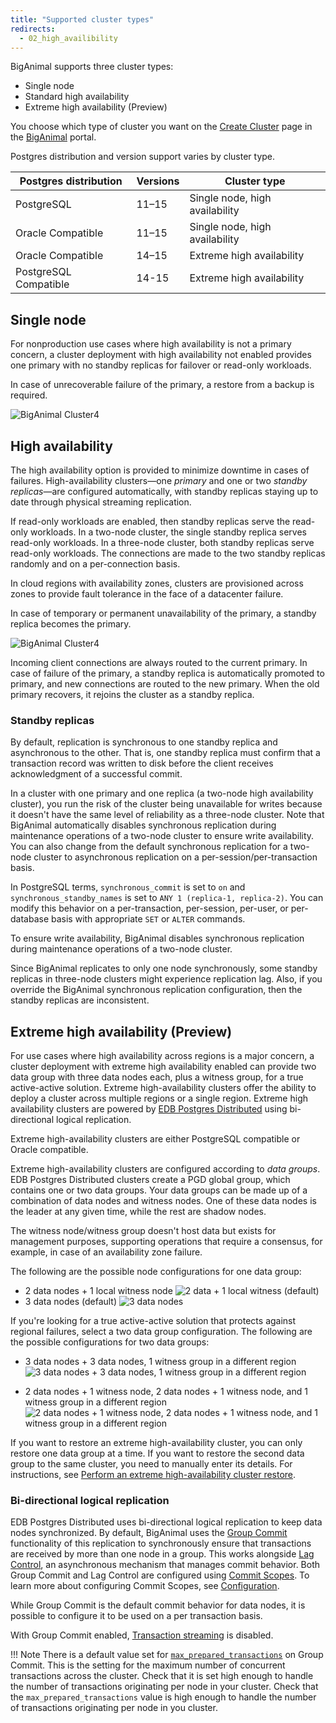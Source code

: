 ```yaml
---
title: "Supported cluster types"
redirects:
  - 02_high_availibility
---
```


BigAnimal supports three cluster types: 
- Single node
- Standard high availability
- Extreme high availability (Preview)

You choose which type of cluster you want on the [Create Cluster](https://portal.biganimal.com/create-cluster) page in the [BigAnimal](https://portal.biganimal.com) portal.  

Postgres distribution and version support varies by cluster type.

| Postgres distribution |     Versions     |          Cluster type          |
| --------------------- | ---------------- | ------------------------------ |
| PostgreSQL            | 11–15            | Single node, high availability |
| Oracle Compatible     | 11–15            | Single node, high availability |
| Oracle Compatible     | 14–15            | Extreme high availability      |
| PostgreSQL Compatible | 14-15            | Extreme high availability      |

## Single node

For nonproduction use cases where high availability is not a primary concern, a cluster deployment with high availability not enabled provides one primary with no standby replicas for failover or read-only workloads. 

In case of unrecoverable failure of the primary, a restore from a backup is required. 

![*BigAnimal Cluster4*](images/Single-Node-Diagram-2x.png)

## High availability

The high availability option is provided to minimize downtime in cases of failures. High-availability clusters—one *primary* and one or two *standby replicas*—are configured automatically, with standby replicas staying up to date through physical streaming replication. 

If read-only workloads are enabled, then standby replicas serve the read-only workloads. In a two-node cluster, the single standby replica serves read-only workloads. In a three-node cluster, both standby replicas serve read-only workloads. The connections are made to the two standby replicas randomly and on a per-connection basis. 

In cloud regions with availability zones, clusters are provisioned across zones to provide fault tolerance in the face of a datacenter failure.

In case of temporary or permanent unavailability of the primary, a standby replica becomes the primary.

![*BigAnimal Cluster4*](images/HA-diagram-2x.png)

Incoming client connections are always routed to the current primary. In case of failure of the primary, a standby replica is automatically promoted to primary, and new connections are routed to the new primary. When the old primary recovers, it rejoins the cluster as a standby replica.

### Standby replicas

By default, replication is synchronous to one standby replica and asynchronous to the other. That is, one standby replica must confirm that a transaction record was written to disk before the client receives acknowledgment of a successful commit. 

In a cluster with one primary and one replica (a two-node high availability cluster), you run the risk of the cluster being unavailable for writes because it doesn't have the same level of reliability as a three-node cluster. Note that BigAnimal automatically disables synchronous replication during maintenance operations of a two-node cluster to ensure write availability. You can also change from the default synchronous replication for a two-node cluster to asynchronous replication on a per-session/per-transaction basis.

In PostgreSQL terms, `synchronous_commit` is set to `on` and `synchronous_standby_names` is set to `ANY 1 (replica-1, replica-2)`. You can modify this behavior on a per-transaction, per-session, per-user, or per-database basis with appropriate `SET` or `ALTER` commands. 

To ensure write availability, BigAnimal disables synchronous replication during maintenance operations of a two-node cluster.

Since BigAnimal replicates to only one node synchronously, some standby replicas in three-node clusters might experience replication lag. Also, if you override the BigAnimal synchronous replication configuration, then the standby replicas are inconsistent. 

## Extreme high availability (Preview)

For use cases where high availability across regions is a major concern, a cluster deployment with extreme high availability enabled can provide two data group with three data nodes each, plus a witness group, for a true active-active solution. Extreme high-availability clusters offer the ability to deploy a cluster across multiple regions or a single region. Extreme high availability clusters are powered by [EDB Postgres Distributed](/pgd/latest/) using bi-directional logical replication.

Extreme high-availability clusters are either PostgreSQL compatible or Oracle compatible. 

Extreme high-availability clusters are configured according to *data groups*. EDB Postgres Distributed clusters create a PGD global group, which contains one or two data groups. Your data groups can be made up of a combination of data nodes and witness nodes. One of these data nodes is the leader at any given time, while the rest are shadow nodes. 

The witness node/witness group doesn't host data but exists for management purposes, supporting operations that require a consensus, for example, in case of an availability zone failure. 

The following are the possible node configurations for one data group:

- 2 data nodes + 1 local witness node
   ![2 data + 1 local witness (default)](images/SingleDataGroup-1.png)
- 3 data nodes (default)
   ![3 data nodes](images/SingleDataGroup-2.png)

If you're looking for a true active-active solution that protects against regional failures, select a two data group configuration. The following are the possible configurations for two data groups:

- 3 data nodes + 3 data nodes, 1 witness group in a different region 
   ![3 data nodes + 3 data nodes, 1 witness group in a different region ](images/2DataGroups-1.png)

- 2 data nodes + 1 witness node, 2 data nodes + 1 witness node, and 1 witness group in a different region
   ![2 data nodes + 1 witness node, 2 data nodes + 1 witness node, and 1 witness group in a different region](images/2DataGroups-2.png)

If you want to restore an extreme high-availability cluster, you can only restore one data group at a time. If you want to restore the second data group to the same cluster, you need to manually enter its details. For instructions, see [Perform an extreme high-availability cluster restore](/biganimal/latest/using_cluster/04_backup_and_restore/#perform-an-extreme-high-availability-cluster-restore).


### Bi-directional logical replication

EDB Postgres Distributed uses bi-directional logical replication to keep data nodes synchronized. By default, BigAnimal uses the [Group Commit](/pgd/latest/durability/group-commit/) functionality of this replication to synchronously ensure that transactions are received by more than one node in a group. This works alongside [Lag Control](/pgd/latest/durability/lag-control/), an asynchronous mechanism that manages commit behavior. Both Group Commit and Lag Control are configured using [Commit Scopes](/pgd/latest/durability/commit-scopes). To learn more about configuring Commit Scopes, see [Configuration](/pgd/latest/durability/commit-scopes/#configuration).

While Group Commit is the default commit behavior for data nodes, it is possible to configure it to be used on a per transaction basis. 

With Group Commit enabled, [Transaction streaming](/pgd/latest/transaction-streaming/) is disabled.

!!! Note 
    There is a default value set for [`max_prepared_transactions`](/pgd/latest/configuration/#max-prepared-transactions) on Group Commit. This is the setting for the maximum number of concurrent transactions across the cluster. Check that it is set high enough to handle the number of transactions originating per node in your cluster. Check that the `max_prepared_transactions` value is high enough to handle the number of transactions originating per node in you cluster. 
